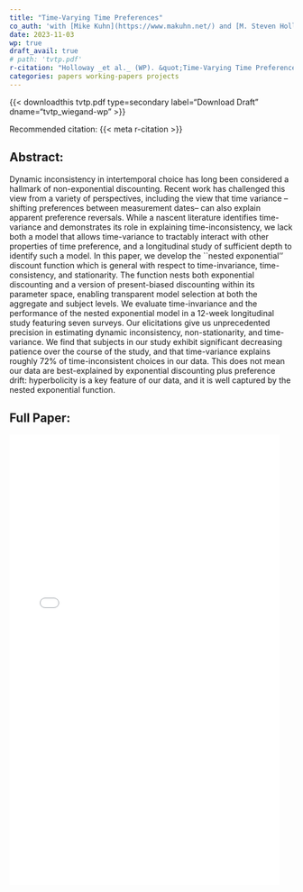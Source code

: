 ```yaml
---
title: "Time-Varying Time Preferences"
co_auth: 'with [Mike Kuhn](https://www.makuhn.net/) and [M. Steven Holloway](https://mstevenholloway.mmm.page/home)'
date: 2023-11-03
wp: true
draft_avail: true
# path: 'tvtp.pdf'
r-citation: "Holloway _et al._ (WP). &quot;Time-Varying Time Preferences.&quot; WP."
categories: papers working-papers projects
---
```


{{< downloadthis tvtp.pdf type=secondary label="Download Draft" dname="tvtp_wiegand-wp" >}}

Recommended citation: {{< meta r-citation >}}

## Abstract:
Dynamic inconsistency in intertemporal choice has long been considered a hallmark of non-exponential discounting.  Recent work has challenged this view from a variety of perspectives, including the view that time variance --shifting preferences between measurement dates-- can also explain apparent preference reversals.  While a nascent literature identifies time-variance and demonstrates its role in explaining time-inconsistency, we lack both a model that allows time-variance to tractably interact with  other properties of time preference, and a longitudinal study of sufficient depth to identify such a model.  In this paper, we develop the ``nested exponential'' discount function which is general with respect to time-invariance, time-consistency, and stationarity.  The function nests both exponential discounting and a version of present-biased discounting within its parameter space, enabling transparent model selection at both the aggregate and subject levels.  We evaluate time-invariance and the performance of the nested exponential model in a 12-week longitudinal study featuring seven surveys.  Our elicitations give us unprecedented precision in estimating dynamic inconsistency, non-stationarity, and time-variance.  We find that subjects in our study exhibit significant decreasing patience over the course of the study, and that time-variance explains roughly 72\% of time-inconsistent choices in our data.  This does not mean our data are best-explained by exponential discounting plus preference drift: hyperbolicity is a key feature of our data, and it is well captured by the nested exponential function.


## Full Paper:

![](tvtp.pdf){height=800px width=95%}

